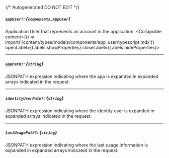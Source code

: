 {/* Autogenerated DO NOT EDIT  */}

##### `appUser?`: *{`components.AppUser`}*
Application User that represents an account in the application.
<Collapsible content={() => import('/content/types/models/components/app_user/typescript.mdx')} openLabel={Labels.showProperties} closeLabel={Labels.hideProperties}>
</Collapsible>

---
##### `appPath?`: *{`string`}*
JSONPATH expression indicating where the app is expanded in expanded arrays indicated in the request.

---
##### `identityUserPath?`: *{`string`}*
JSONPATH expression indicating where the identity user is expanded in expanded arrays indicated in the request.

---
##### `lastUsagePath?`: *{`string`}*
JSONPATH expression indicating where the last usage information is expanded in expanded arrays indicated in the request.



